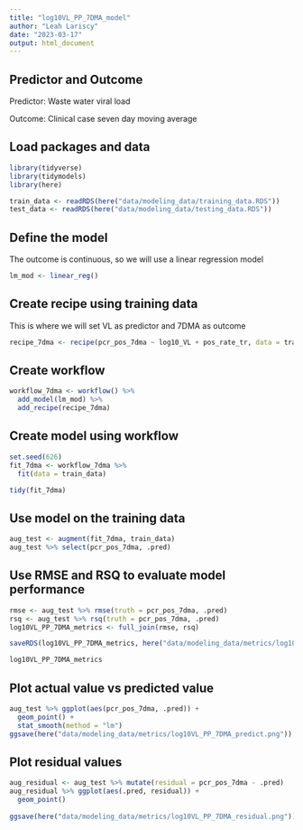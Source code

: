 ```yaml
---
title: "log10VL_PP_7DMA_model"
author: "Leah Lariscy"
date: "2023-03-17"
output: html_document
---
```


## Predictor and Outcome

Predictor: Waste water viral load

Outcome: Clinical case seven day moving average

## Load packages and data

```r
library(tidyverse)
library(tidymodels)
library(here)
```

```r
train_data <- readRDS(here("data/modeling_data/training_data.RDS"))
test_data <- readRDS(here("data/modeling_data/testing_data.RDS"))
```

## Define the model

The outcome is continuous, so we will use a linear regression model

```r
lm_mod <- linear_reg()
```

## Create recipe using training data

This is where we will set VL as predictor and 7DMA as outcome

```r
recipe_7dma <- recipe(pcr_pos_7dma ~ log10_VL + pos_rate_tr, data = train_data)
```

## Create workflow

```r
workflow_7dma <- workflow() %>% 
  add_model(lm_mod) %>% 
  add_recipe(recipe_7dma)
```

## Create model using workflow

```r
set.seed(626)
fit_7dma <- workflow_7dma %>% 
  fit(data = train_data)

tidy(fit_7dma)
```

## Use model on the training data

```r
aug_test <- augment(fit_7dma, train_data)
aug_test %>% select(pcr_pos_7dma, .pred)
```

## Use RMSE and RSQ to evaluate model performance

```r
rmse <- aug_test %>% rmse(truth = pcr_pos_7dma, .pred)
rsq <- aug_test %>% rsq(truth = pcr_pos_7dma, .pred)
log10VL_PP_7DMA_metrics <- full_join(rmse, rsq)

saveRDS(log10VL_PP_7DMA_metrics, here("data/modeling_data/metrics/log10VL_PP_7DMA_performance.RDS"))

log10VL_PP_7DMA_metrics

```

## Plot actual value vs predicted value

```r
aug_test %>% ggplot(aes(pcr_pos_7dma, .pred)) +
  geom_point() +
  stat_smooth(method = "lm")
ggsave(here("data/modeling_data/metrics/log10VL_PP_7DMA_predict.png"))
```

## Plot residual values

```r
aug_residual <- aug_test %>% mutate(residual = pcr_pos_7dma - .pred)
aug_residual %>% ggplot(aes(.pred, residual)) +
  geom_point() 
  
ggsave(here("data/modeling_data/metrics/log10VL_PP_7DMA_residual.png"))
```
